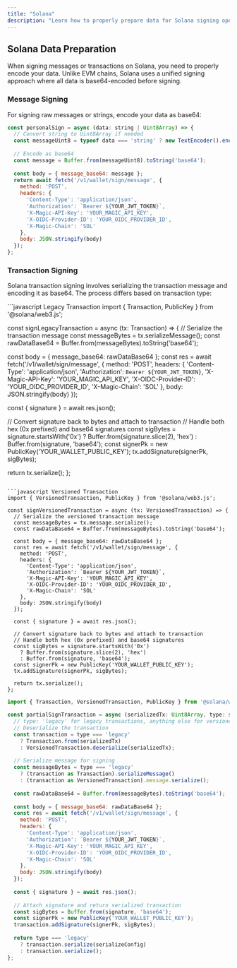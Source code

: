 ```yaml
---
title: "Solana"
description: "Learn how to properly prepare data for Solana signing operations with Express API, including message signing and transaction data preparation."
---
```


## Solana Data Preparation

When signing messages or transactions on Solana, you need to properly encode your data. Unlike EVM chains, Solana uses a unified signing approach where all data is base64-encoded before signing.

### Message Signing

For signing raw messages or strings, encode your data as base64:

```javascript JavaScript icon="square-js"
const personalSign = async (data: string | Uint8Array) => {
  // Convert string to Uint8Array if needed
  const messageUint8 = typeof data === 'string' ? new TextEncoder().encode(data) : data;
  
  // Encode as base64
  const message = Buffer.from(messageUint8).toString('base64');
  
  const body = { message_base64: message };
  return await fetch('/v1/wallet/sign/message', { 
    method: 'POST', 
    headers: {
      'Content-Type': 'application/json',
      'Authorization': `Bearer ${YOUR_JWT_TOKEN}`,
      'X-Magic-API-Key': 'YOUR_MAGIC_API_KEY',
      'X-OIDC-Provider-ID': 'YOUR_OIDC_PROVIDER_ID',
      'X-Magic-Chain': 'SOL'
    },
    body: JSON.stringify(body) 
  });
};
```

### Transaction Signing

Solana transaction signing involves serializing the transaction message and encoding it as base64. The process differs based on transaction type:

<CodeGroup>
```javascript Legacy Transaction
import { Transaction, PublicKey } from '@solana/web3.js';

const signLegacyTransaction = async (tx: Transaction) => {
  // Serialize the transaction message
  const messageBytes = tx.serializeMessage();
  const rawDataBase64 = Buffer.from(messageBytes).toString('base64');
  
  const body = { message_base64: rawDataBase64 };
  const res = await fetch('/v1/wallet/sign/message', { 
    method: 'POST', 
    headers: {
      'Content-Type': 'application/json',
      'Authorization': `Bearer ${YOUR_JWT_TOKEN}`,
      'X-Magic-API-Key': 'YOUR_MAGIC_API_KEY',
      'X-OIDC-Provider-ID': 'YOUR_OIDC_PROVIDER_ID',
      'X-Magic-Chain': 'SOL'
    },
    body: JSON.stringify(body) 
  });
  
  const { signature } = await res.json();
  
  // Convert signature back to bytes and attach to transaction
  // Handle both hex (0x prefixed) and base64 signatures
  const sigBytes = signature.startsWith('0x') 
    ? Buffer.from(signature.slice(2), 'hex')
    : Buffer.from(signature, 'base64');
  const signerPk = new PublicKey('YOUR_WALLET_PUBLIC_KEY');
  tx.addSignature(signerPk, sigBytes);
  
  return tx.serialize();
};
```

```javascript Versioned Transaction
import { VersionedTransaction, PublicKey } from '@solana/web3.js';

const signVersionedTransaction = async (tx: VersionedTransaction) => {
  // Serialize the versioned transaction message
  const messageBytes = tx.message.serialize();
  const rawDataBase64 = Buffer.from(messageBytes).toString('base64');
  
  const body = { message_base64: rawDataBase64 };
  const res = await fetch('/v1/wallet/sign/message', { 
    method: 'POST', 
    headers: {
      'Content-Type': 'application/json',
      'Authorization': `Bearer ${YOUR_JWT_TOKEN}`,
      'X-Magic-API-Key': 'YOUR_MAGIC_API_KEY',
      'X-OIDC-Provider-ID': 'YOUR_OIDC_PROVIDER_ID',
      'X-Magic-Chain': 'SOL'
    },
    body: JSON.stringify(body) 
  });
  
  const { signature } = await res.json();
  
  // Convert signature back to bytes and attach to transaction
  // Handle both hex (0x prefixed) and base64 signatures
  const sigBytes = signature.startsWith('0x') 
    ? Buffer.from(signature.slice(2), 'hex')
    : Buffer.from(signature, 'base64');
  const signerPk = new PublicKey('YOUR_WALLET_PUBLIC_KEY');
  tx.addSignature(signerPk, sigBytes);
  
  return tx.serialize();
};
```

```javascript Partial Transaction Signing
import { Transaction, VersionedTransaction, PublicKey } from '@solana/web3.js';

const partialSignTransaction = async (serializedTx: Uint8Array, type: string, serializeConfig?: any) => {
  // type: 'legacy' for legacy transactions, anything else for versioned transactions
  // Deserialize the transaction
  const transaction = type === 'legacy' 
    ? Transaction.from(serializedTx)
    : VersionedTransaction.deserialize(serializedTx);
  
  // Serialize message for signing
  const messageBytes = type === 'legacy'
    ? (transaction as Transaction).serializeMessage()
    : (transaction as VersionedTransaction).message.serialize();
  
  const rawDataBase64 = Buffer.from(messageBytes).toString('base64');
  
  const body = { message_base64: rawDataBase64 };
  const res = await fetch('/v1/wallet/sign/message', { 
    method: 'POST', 
    headers: {
      'Content-Type': 'application/json',
      'Authorization': `Bearer ${YOUR_JWT_TOKEN}`,
      'X-Magic-API-Key': 'YOUR_MAGIC_API_KEY',
      'X-OIDC-Provider-ID': 'YOUR_OIDC_PROVIDER_ID',
      'X-Magic-Chain': 'SOL'
    },
    body: JSON.stringify(body) 
  });
  
  const { signature } = await res.json();
  
  // Attach signature and return serialized transaction
  const sigBytes = Buffer.from(signature, 'base64');
  const signerPk = new PublicKey('YOUR_WALLET_PUBLIC_KEY');
  transaction.addSignature(signerPk, sigBytes);
  
  return type === 'legacy' 
    ? transaction.serialize(serializeConfig)
    : transaction.serialize();
};
```
</CodeGroup>


